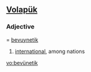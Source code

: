 ==[[Volapük]]==
===Adjective===
{{infl|vo|adjective}} = [[bevuynetik]]

#  [[international]], among nations

[[vo:bevünetik]]